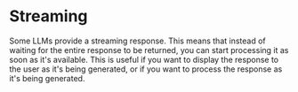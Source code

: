 # Streaming

Some LLMs provide a streaming response. This means that instead of waiting for the entire response to be returned, you can start processing it as soon as it's available. This is useful if you want to display the response to the user as it's being generated, or if you want to process the response as it's being generated.


<StreamingLLM/>
